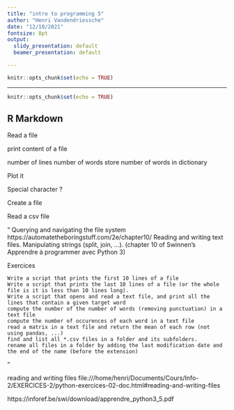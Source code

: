 ```yaml
---
title: "intro to programming 5"
author: "Henri Vandendriessche"
date: "12/10/2021"
fontsize: 8pt
output:
  slidy_presentation: default
  beamer_presentation: default

---
```


```r
knitr::opts_chunk$set(echo = TRUE)
```
---

```r
knitr::opts_chunk$set(echo = TRUE)
```

## R Markdown
Read a file

print content of a file

number of lines
number of words
store number of words in dictionary

Plot it

Special character ?

Create a file

Read a csv file


"
    Querying and navigating the file system https://automatetheboringstuff.com/2e/chapter10/
    Reading and writing text files.
    Manipulating strings (split, join, ...). (chapter 10 of Swinnen's Apprendre à programmer avec Python 3)

Exercices

    Write a script that prints the first 10 lines of a file
    Write a script that prints the last 10 lines of a file (or the whole file is it is less than 10 lines long).
    Write a script that opens and read a text file, and print all the lines that contain a given target word
    compute the number of the number of words (removing punctuation) in a text file
    compute the number of occurences of each word in a text file
    read a matrix in a text file and return the mean of each row (not using pandas, ...)
    find and list all *.csv files in a folder and its subfolders.
    rename all files in a folder by adding the last modification date and the end of the name (before the extension)
"


reading and writing files
file:///home/henri/Documents/Cours/Info-2/EXERCICES-2/python-exercices-02-doc.html#reading-and-writing-files

https://inforef.be/swi/download/apprendre_python3_5.pdf
